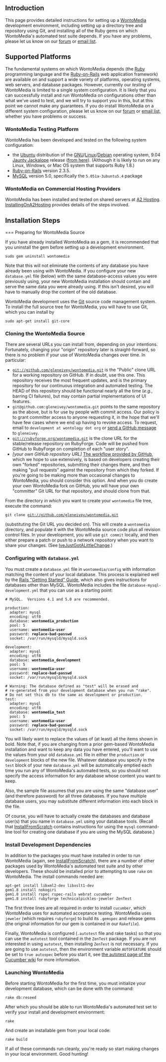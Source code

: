 <!-- Copyright (c)  2009  Glen E. Ivey
     Permission is granted to copy, distribute and/or modify this document
     under the terms of the GNU Free Documentation License, Version 1.3;
     with no Invariant Sections, no Front-Cover Texts, and no Back-Cover Texts.
     A copy of the license is in the file COPYING.DOCUMENTATION
  -->


== Introduction ==

This page provides detailed instructions for setting up a [[WontoMedia]] development environment, including setting up a directory tree and repository using Git, and installing all of the Ruby gems on which WontoMedia's automated test suite depends.  If you have any problems, please let us know on our [http://rubyforge.org/forum/?group_id=7903 forum] or [http://rubyforge.org/mail/?group_id=7903 email list].

== Supported Platforms ==

The fundamental systems on which WontoMedia depends (the [http://ruby-lang.org/ Ruby] programming language and the [http://rubyonrails.org/ Ruby-on-Rails] web application framework) are available on and support a wide variety of platforms, operating systems, web servers, and database packages.  However, currently our ''testing'' of WontoMedia is limited to a single system configuration. It is likely that you can successfully install and run WontoMedia on configurations other than what we've used to test, and we will try to support you in this, but at this point we cannot make any guarantees. If you do install WontoMedia on a different system configuration, please let us know on our [http://rubyforge.org/forum/?group_id=7903 forum] or [http://rubyforge.org/mail/?group_id=7903 email list], whether you have problems or success.

=== WontoMedia Testing Platform ===

WontoMedia has been developed and tested on the following system configuration:

* the [http://www.ubuntu.com/ Ubuntu] distribution of the [http://www.gnu.org/gnu/linux-and-gnu.html GNU]/[[Wikipedia:Linux|Linux]]/[http://www.debian.org/ Debian] operating system, 9.04 [https://wiki.ubuntu.com/JauntyJackalope Jaunty Jackalope] release ([http://www.ubuntu.com/getubuntu/download from here]).  (Although it is likely to run on any Linux, Windows, or Mac OS system that supports Ruby 1.8.)
* [http://rubyonrails.org/ Ruby-on-Rails] version 2.3.5.
* [http://www.mysql.com/ MySQL] version 5.0, specifically the <tt>5.051a-3ubuntu5.4</tt> package

=== WontoMedia on Commercial Hosting Providers ===

WontoMedia has been installed and tested on shared servers at [http://www.a2hosting.com/ A2 Hosting].  [[InstallingOnA2Hosting]] provides details of the steps involved.

== Installation Steps ==

=== Preparing for WontoMedia Source

If you have already installed WontoMedia as a gem, it is recommended that you uninstall the gem before setting up a development environment.

 sudo gem uninstall wontomedia

Note that this will not eliminate the contents of any database you have already been using with WontoMedia.  If you configure your new <tt>database.yml</tt> file (below) with the same database-access values you were previously using, your new WontoMedia installation should contain and serve the same data you were already using.  If this isn't desired, you will have to manually drop the content of the old database.

WontoMedia development uses the [http://www.kernel.org/pub/software/scm/git/docs/ Git] source code management system.  To install the full source tree for WontoMedia, you will have to use Git, which you can install by

 sudo apt-get install git-core

=== Cloning the WontoMedia Source ===

There are several URLs you can install from, depending on your intentions.  Fortunately, changing your "origin" repository later is straight-forward, so there is no problem if your use of WontoMedia changes over time.  In particular:

* <tt>git://github.com/gleneivey/wontomedia.git</tt> is the "Public" clone URL for a working repository on GitHub.  If in doubt, use this one.  This repository receives the most frequent updates, and is the primary repository for our continuous integration and automated testing.  The HEAD of this repository should be functional nearly all the time (''e.g.'', barring CI failures), but may contain partial implementations of UI features.
* <tt>git@github.com:gleneivey/wontomedia.git</tt> points to the same repository as the above, but is for use by people with commit access.  Our policy is to grant committer access to anyone requesting it, in the hope that we'll have few cases where we end up having to revoke access.  To request, email to <code>development at wontology dot org</code> or [http://github.com/inbox/new send a GitHub message] to <tt>gleneivey</tt>.
* <tt>git://rubyforge.org/wontomedia.git</tt> is the clone URL for the stable/release repository on RubyForge.  Code will be pushed from GitHub to RubyForge on completion of each "user story".
* ''[your own GitHub repository URL]'' [http://github.com/guides/fork-a-project-and-submit-your-modifications The workflow provided by GitHub], which we hope to use extensively, is based on developers creating their own "forked" repositories, submitting their changes there, and then making "pull requests" against the repository from which they forked.  If you're going to be making more than occasional changes to WontoMedia, you should consider this option.  And when you do create your own WontoMedia fork on GitHub, you will have your own "committer" Git URL for that repository, and should clone from that.

From the directory ''in which'' you want to create your <tt>wontomedia</tt> file tree, execute the command:

 git clone git://github.com/gleneivey/wontomedia.git

(substituting the Git URL you decided on).  This will create a <tt>wontomedia</tt> directory, and populate it with the WontoMedia source code plus all revision control files.  In your development, you will use <tt>git commit</tt> locally, and then either prepare a patch or push to a network repository when you want to share your changes. (See [[IveJustGotALittleChange]].)

=== Configuring with <tt>database.yml</tt> ===

You must create a <tt>database.yml</tt> file in <tt>wontomedia/config</tt> with information matching the content of your local database.  This process is explained well by the [http://guides.rubyonrails.org/getting_started.html#configuring-a-database Rails "Getting Started" Guide], which also gives instructions for databases other than MySQL.  WontoMedia includes the file <tt>database-mysql-development.yml</tt> that you can use as a starting point:

 # MySQL.  Versions 4.1 and 5.0 are recommended.
 &nbsp;
 production:
   adapter: mysql
   encoding: utf8
   database: '''wontomedia_production'''
   pool: 5
   username: '''wontomedia-user'''
   password: '''replace-bad-passwd'''
   socket: /var/run/mysqld/mysqld.sock
 &nbsp;
 development:
   adapter: mysql
   encoding: utf8
   database: '''wontomedia_development'''
   pool: 5
   username: '''wontomedia-user'''
   password: '''replace-bad-passwd'''
   socket: /var/run/mysqld/mysqld.sock
 &nbsp;
 # Warning: The database defined as "test" will be erased and
 # re-generated from your development database when you run "rake".
 # Do not set this db to the same as development or production.
 test:
   adapter: mysql
   encoding: utf8
   database: '''wontomedia_test'''
   pool: 5
   username: '''wontomedia-user'''
   password: '''replace-bad-passwd'''
   socket: /var/run/mysqld/mysqld.sock

You will likely want to replace the values of (at least) all the items shown in bold.  Note that, if you are changing from a prior gem-based WontoMedia installation and want to keep any data you have entered, you'll want to use the values from your old <tt>database.yml</tt> file in either the <tt>production</tt> or <tt>development</tt> blocks of the new file.  Whatever database you specify in the <tt>test</tt> block of your new <tt>database.yml</tt> will be automatically emptied each time you run any of WontoMedia's automated tests, so you should not specify the access information for any database whose content you want to keep.

Also, the sample file assumes that you are using the same "database user" (and therefore password) for all three databases.  If you have multiple database users, you may substitute different information into each block in the file.

Of course, you will have to actually create the databases and database user(s) that you name in <tt>database.yml</tt> using your database tools.  (Recall that [[InstallFromScratch]] contains instructions for using the <tt>mysql</tt> command-line tool for creating one database if you are using the MySQL database.)

=== Install Development Dependencies ===

In addition to the packages you must have installed in order to run WontoMedia (again, see [[InstallFromScratch]]), there are a number of other packages used by WontoMedia's automated test suite and by other developers.  These should be installed prior to attempting to use <tt>rake</tt> on WontoMedia.  The install commands needed are:

 apt-get install libxml2-dev libxslt1-dev
 gem1.8 install nokogiri
 gem1.8 install rspec rspec-rails webrat cucumber
 gem1.8 install rubyforge technicalpickles-jeweler ZenTest

The first three lines are all required in order to install <tt>cucumber</tt>, which WontoMedia uses for automated acceptance testing.  WontoMedia uses <tt>jeweler</tt> (which requires <tt>rubyforge</tt>) to build its <tt>.gemspec</tt> and release gems (the original information for our gem is contained in our <tt>Rakefile</tt>).

Finally, WontoMedia is configured (<tt>.autotest</tt> file and rake tasks) so that you can use the <tt>autotest</tt> tool contained in the <tt>ZenTest</tt> package.  If you are not interested in using <tt>autotest</tt>, then installing <tt>ZenTest</tt> is not necessary. If you are going to use <tt>autotest</tt>, then the environment variable <tt>AUTOFEATURE</tt> should be set to <tt>true autospec</tt> before you start it, see [http://wiki.github.com/aslakhellesoy/cucumber/autotest-integration the autotest page of the Cucumber wiki] for more information.

=== Launching WontoMedia ===

Before starting WontoMedia for the first time, you must initialize your development database, which can be done with the command:

 rake db:reseed

After which you should be able to run WontoMedia's automated test set to verify your install and development environment:

 rake

And create an installable gem from your local code:

 rake build

If all of these commands run cleanly, you're ready so start making changes in your local environment.  Good hunting!
